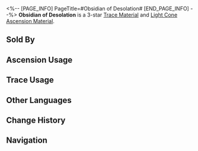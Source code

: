 <%-- [PAGE_INFO]
PageTitle=#Obsidian of Desolation#
[END_PAGE_INFO] --%>
{{Item Infobox
|id          = 110152
|image       = Item Obsidian of Desolation.png
|type        = Trace Material
|type2       = Light Cone Ascension Material
|invCategory = Upgrade Materials
|rarity      = 3
|effect      = 
|description = A chunk of dark matter captured from the void. Used to level up Traces moderately for {{Color|h|Nihility}} characters.
|source1     = [[Calyx (Great Mine)]]
|source2     = [[Omni-Synthesizer]] &mdash; Material Synthesis
|source3     = [[Embers Exchange]]
|source4     = [[Omni-Synthesizer]] &mdash; Material Exchange
}}
{{Description|No reflections can be seen on the surface of the black prism. Not only does it suck in all the light, it seems to also absorb the wielder's emotions, leaving only a faint feeling of emptiness.<br /><br />''"..."''}}
'''Obsidian of Desolation''' is a 3-star [[Trace Material]] and [[Light Cone Ascension Material]].

==Sold By==
{{Shop Availability}}

==Ascension Usage==
{{Ascension Usage}}

==Trace Usage==
{{Trace Usage}}

==Other Languages==
{{Other Languages
|en   = Obsidian of Desolation
|zhs  = 虚空黑曜
|zht  = 虛空黑曜
|ja   = 虚空の黒曜
|ko   = 허공의 흑요
|es   = Obsidiana del vacío
|fr   = Obsidienne de désolation
|ru   = Обсидиан запустения
|th   = Obsidian of Desolation
|vi   = Ánh Đen Hư Không
|de   = Obsidian der Trostlosigkeit
|id   = Obsidian of Desolation
|pt   = Obsidiana da Desolação
}}

==Change History==
{{Change History|1.0}}

==Navigation==
{{Upgrade Material Navbox}}